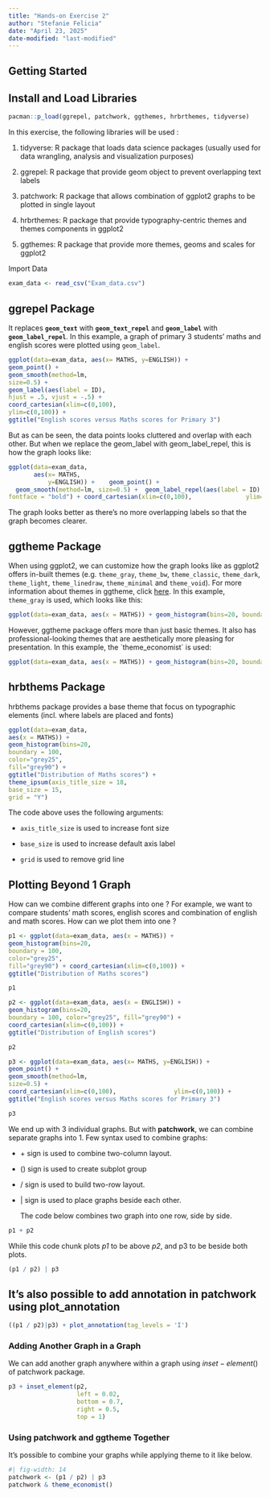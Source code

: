 ```yaml
---
title: "Hands-on Exercise 2"
author: "Stefanie Felicia"
date: "April 23, 2025"
date-modified: "last-modified"
---
```


## Getting Started

## Install and Load Libraries

```r
pacman::p_load(ggrepel, patchwork, ggthemes, hrbrthemes, tidyverse)
```

In this exercise, the following libraries will be used :

1.  tidyverse: R package that loads data science packages (usually used for data wrangling, analysis and visualization purposes)

2.  ggrepel: R package that provide geom object to prevent overlapping text labels

3.  patchwork: R package that allows combination of ggplot2 graphs to be plotted in single layout

4.  hrbrthemes: R package that provide typography-centric themes and themes components in ggplot2

5.  ggthemes: R package that provide more themes, geoms and scales for ggplot2

Import Data

```r
exam_data <- read_csv("Exam_data.csv")
```

## ggrepel Package

It replaces **`geom_text`** with **`geom_text_repel`** and **`geom_label`** with **`geom_label_repel`**. In this example, a graph of primary 3 students' maths and english scores were plotted using `geom_label`.

```r
ggplot(data=exam_data, aes(x= MATHS, y=ENGLISH)) +
geom_point() +
geom_smooth(method=lm, 
size=0.5) +  
geom_label(aes(label = ID), 
hjust = .5, vjust = -.5) +
coord_cartesian(xlim=c(0,100),
ylim=c(0,100)) +
ggtitle("English scores versus Maths scores for Primary 3")
```

But as can be seen, the data points looks cluttered and overlap with each other. But when we replace the geom_label with geom_label_repel, this is how the graph looks like:

```r
ggplot(data=exam_data, 
       aes(x= MATHS, 
           y=ENGLISH)) +    geom_point() + 
  geom_smooth(method=lm, size=0.5) +  geom_label_repel(aes(label = ID), 
fontface = "bold") + coord_cartesian(xlim=c(0,100),               ylim=c(0,100)) + ggtitle("English scores versus Maths scores for Primary 3")
```

The graph looks better as there's no more overlapping labels so that the graph becomes clearer.

## ggtheme Package

When using ggplot2, we can customize how the graph looks like as ggplot2 offers in-built themes (e.g. `theme_gray`, `theme_bw`, `theme_classic`, `theme_dark`, `theme_light`, `theme_linedraw`, `theme_minimal` and `theme_void`). For more information about themes in ggtheme, click <a href = https://ggplot2.tidyverse.org/reference/ggtheme.html>here</a>. In this example, `theme_gray` is used, which looks like this:

```r
ggplot(data=exam_data, aes(x = MATHS)) + geom_histogram(bins=20, boundary = 100, color="grey25", fill="grey90") + theme_gray() + ggtitle("Distribution of Maths scores") 
```

However, ggtheme package offers more than just basic themes. It also has professional-looking themes that are aesthetically more pleasing for presentation. In this example, the \`theme_economist\` is used:

```r
ggplot(data=exam_data, aes(x = MATHS)) + geom_histogram(bins=20, boundary = 100,         color="grey25", fill="grey90") + ggtitle("Distribution of Maths scores") + theme_economist()
```

## hrbthems Package

hrbthems package provides a base theme that focus on typographic elements (incl. where labels are placed and fonts)

```r
ggplot(data=exam_data, 
aes(x = MATHS)) +
geom_histogram(bins=20, 
boundary = 100,
color="grey25", 
fill="grey90") +
ggtitle("Distribution of Maths scores") +
theme_ipsum(axis_title_size = 18,
base_size = 15,
grid = "Y")
```

The code above uses the following arguments:

-   `axis_title_size` is used to increase font size

-   `base_size` is used to increase default axis label

-   `grid` is used to remove grid line

## Plotting Beyond 1 Graph

How can we combine different graphs into one ? For example, we want to compare students' math scores, english scores and combination of english and math scores. How can we plot them into one ?

```r
p1 <- ggplot(data=exam_data, aes(x = MATHS)) +
geom_histogram(bins=20, 
boundary = 100,
color="grey25", 
fill="grey90") + coord_cartesian(xlim=c(0,100)) +
ggtitle("Distribution of Maths scores")
```

```r
p1
```

```r
p2 <- ggplot(data=exam_data, aes(x = ENGLISH)) +
geom_histogram(bins=20, 
boundary = 100, color="grey25", fill="grey90") +
coord_cartesian(xlim=c(0,100)) +
ggtitle("Distribution of English scores")
```

```r
p2
```

```r
p3 <- ggplot(data=exam_data, aes(x= MATHS, y=ENGLISH)) +
geom_point() +
geom_smooth(method=lm, 
size=0.5) +  
coord_cartesian(xlim=c(0,100),                ylim=c(0,100)) +
ggtitle("English scores versus Maths scores for Primary 3")
```

```r
p3
```

We end up with 3 individual graphs. But with **patchwork**, we can combine separate graphs into 1. Few syntax used to combine graphs:

-   $+$ sign is used to combine two-column layout.

-   $()$ sign is used to create subplot group

-   $/$ sign is used to build two-row layout.

-   $|$ sign is used to place graphs beside each other.

    The code below combines two graph into one row, side by side.

```r
p1 + p2
```

While this code chunk plots *p1* to be above *p2*, and p3 to be beside both plots.

```r
(p1 / p2) | p3
```

::: callout-tip
## It's also possible to add annotation in patchwork using plot_annotation

```r
((p1 / p2)|p3) + plot_annotation(tag_levels = 'I')
```
:::

### Adding Another Graph in a Graph

We can add another graph anywhere within a graph using $inset-element()$ of patchwork package.

```r
p3 + inset_element(p2, 
                   left = 0.02, 
                   bottom = 0.7, 
                   right = 0.5, 
                   top = 1)
```

### Using patchwork and ggtheme Together

It's possible to combine your graphs while applying theme to it like below.

```r
#| fig-width: 14
patchwork <- (p1 / p2) | p3
patchwork & theme_economist()
```
